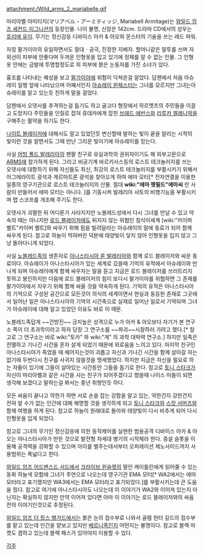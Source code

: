 attachment:/Wild_arms_2_mariabelle.gif

마리아벨 아미티지(マリアベル・アーミティッジ, Mariabell Armitage)는 [[와일드 암즈 세컨드 이그니션]]의 등장인물. 나이 불명, 신장은 142cm. 드라마 CD에서의 성우는 [[호리에 유이]]. 무기는 정신감응 디바이스 아카 & 아오와 몬스터의 기술을 쓰는 레드 파워.

자칭 팔가이아의 유일하면서도 절대ㆍ궁극, 진정한 지배자. 할머니같은 말투를 쓰며 자외선이 피부에 안좋다며 두꺼운 인형옷을 입고 있기에 정체를 알 수 없는 인물. 그 인형옷 안에는 금발에 투명할정도로 희 피부에 붉은 눈동자를 가진 소녀가 있다.

흉조를 나타내는 혜성을 보고 [[팔가이아]]에 위험이 닥쳐온걸 알았다. 담첸에서 처음 아슈레이 일행 앞에 나타났으며 어째서인지 [[아슈레이 윈체스터]]는 그녀를 모르지만 그녀는아슈레이를 알고 있는듯 친하게 말을 걸었다.

담첸에서 오뎃사를 추격하는걸 돕기도 하고 골고다 형장에서 하르멧츠의 주민들을 이끌고 도망치다 주민들을 인질로 잡혀 쥬데카에게 잡힌 [[브래드 에반스]]와 [[리루카 엘레니악]]을 구해주는 활약을 하기도 한다.

[[나이트 블레이저]]에 대해서도 알고 있었던듯 변신할때 발하는 빛이 끝을 알리는 시작의 빛이란 것을 알면서도 그때 만난 그리운 빛이기에 아슈레이를 믿는다.

사실 [[어빙 폴드 발레리아]]의 펜팔 친구로 유실과학의 권위자이기도 해 외부고문으로 [[ARMS]]에 참가하게 된다. 그리고 비공기계 바르키사스등의 로스트 테크놀러지를 쓰는 오뎃사에 대항하기 위해 자신들도 최신, 최강의 로스트 테크놀러지를 부활시키기 위해서 아그에라이트 광석과 게르마트론 광석을 찾아오게 하여 에마 모터[* 전자연결을 이용한 일종의 영구기관으로 로스트 테크놀러지의 산물. 절대 '''wiki:"에마 헷필드"에마씨''' 란 사람이 만들어서 에마 모터는 아니다. ]를 기동시켜 발레리아 샤토의 비행기능을 부활시키며 맵 스코프를 개조해 주기도 한다.

오뎃사가 괴멸한 뒤 어디론가 사라지지만 노블레드성에서 다시 그녀를 만날 수 있고 약속의 때는 아니지만 [[로드 블레이저]]에도 뒤지지 않는 위협인 침식이세계 [wiki:"카이퍼 벨트"카이버 벨트]와 싸우기 위해 힘을 빌려달라는 아슈레이의 말에 동료가 되어 함께 싸우게 된다. 참고로 하늘이 먹혀버린 덕분에 태양빛이 닿지 않아 인형옷을 입지 않고 그냥 돌아다니게 되었다.

사실 [[노블레드]]족의 생존자로 [[아나스타시아 룬 발레리아]]와 함께 로드 블레이저와 싸운 동료이다. 아슈레이가 아나스타시아가 있는 세계로 갔을때 기억의 유적에서 아슈레이와 만나게 되며 아슈레이에게 함께 싸우자는 말을 듣고 지금은 로드 블레이저를 쓰러트리지 못하고 봉인하지만 다음에 로드 블레이저의 힘이 또다시 팔가이아를 위협하면 그 존재를 팔가이아에서 지우기 위해 함께 싸울 것을 약속하게 된다. 기억의 유적은 아나스타시아의 기억으로 구성된 공간으로 모든것이 의식의 세계이면서 현실과 동등한 존재로 그곳에서 일어난 일은 아나스타시아의 기억의 시간축으로 실재로 일어난 일로서 기억되며 그녀가 아슈레이에 대해 알고 있었던 이유도 바로 이 때문.

노블레드족답게 ~~건방진~~ 긍지높은 성격으로 누가 아카 & 아오보다 자기가 본 연구소 쪽이 더 초과학이라고 하자 당장 그 연구소를 ~~파괴~~시찰하러 가려고 했다.[* 참고로 그 연구소는 바로 wiki:"토카" 와 wiki:"게" 의 과학 대박력 연구소.] 하지만 일족은 전멸하고 기나긴 시간을 혼자 살게 되었기 때문에 외로움을 느끼고 있다. 마지막 친구인 아나스타시아가 죽었을 때 헤어지는것이 괴롭고 자신과 기나긴 시간을 함께 살아갈 자는 없기에 두번다시 친구를 사귀지 않을것을 맹세했었다. 하지만 지금은 자신을 필요로 하는 자들이 있기에 그들이 살아있는 시간동안 그들을 돕기로 한다. 참고로 [[토니 스타크]]가 자신이 마리아벨과 같은 시간을 사는 친구가 되어주겠다고 했을때 나이스 미들이 되면 생각해 보겠다고 말하는걸 봐서는 중년 취향인듯 하다.

모든 싸움이 끝나고 약한가 하면 서로 손을 잡는 강함을 알고 있는, 약한건지 강한건지 전혀 알 수가 없는 인간에 대해 해명할 것을 생각하게 되고 [[토니 스타크]]와 [[스캇 서머즈]]와 함께 여행을 하게 된다. 참고로 하늘이 원래대로 돌아와 태양빛이 다시 비추게 되어 다시 인형옷을 입게 되었다.

참고로 그녀의 무기인 정신감응에 의한 동작제어를 실현한 범용공격 디바이스 아카 & 아오는 아나스타시아가 만든 것으로 발전형 차세대 병기의 시작체라 한다. 증설 슬롯을 이용해 공격력을 강화할 수 있으며 아이를 벌주는데서부터 오퍼레이션 제노사이드까지 사용범위는 폭넓다고 한다.

[[와일드 암즈 어드밴스드 서드]]에서 [[크라이브 윈슬렛]]의 딸인 케이틀린에게 읽어줄 수 있는 동화 하늘색 모험에 그녀가 주연으로 나오는데 영구기관 EMA 모터[* WA2에서는 에마 모터라고 표기했지만 WA3에서는 EMA 모터라고 표기되었다.]를 부활시키는데 큰 도움을 줬다. 참고로 여기에 아나스타시아도 나오는데 이 이야기가 WA2와 이어져 있는지 아닌지는 확실하지 않지만 만약 이어져 있다면 아마 이 이야기는 로드 블레이저와의 싸움 전의 이야기인것으로 추정된다.

[[와일드 암즈 더 핍스 뱅가드]]에서는 붉은 눈의 접수부로 나와서 골렘 헌터 길드의 접수부를 맡고 있는데 인간을 얕보고 있지만 [[베르니족]]인지 어떤지는 불명이다. 참고로 블랙 마켓도 겸하고 있는데 블랙 패스가 있어야지 이용할 수 있다.

[[각주]]
